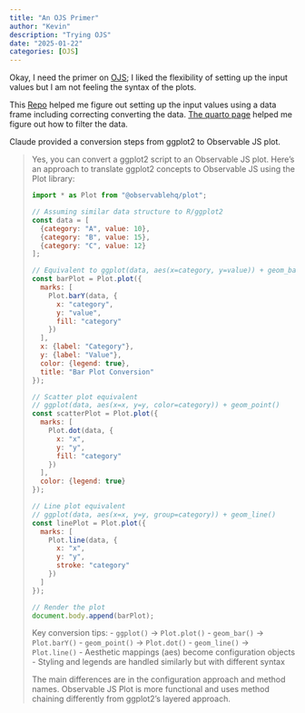 ```yaml
---
title: "An OJS Primer"
author: "Kevin"
description: "Trying OJS"
date: "2025-01-22"
categories: [OJS]
---
```


Okay, I need the primer on [OJS](https://observablehq.com/); I liked the flexibility of setting up the input values but I am not feeling the syntax of the plots.

This [Repo](https://github.com/melissavanbussel/spotify-dashboard/blob/main/dashboard.qmd) helped me figure out setting up the input values using a data frame including correcting converting the data. [The quarto page](https://quarto.org/docs/dashboards/interactivity/observable.html) helped me figure out how to filter the data.

Claude provided a conversion steps from ggplot2 to Observable JS plot.

> Yes, you can convert a ggplot2 script to an Observable JS plot. Here's an approach to translate ggplot2 concepts to Observable JS using the Plot library:
>
> ``` javascript
> import * as Plot from "@observablehq/plot";
>
> // Assuming similar data structure to R/ggplot2
> const data = [
>   {category: "A", value: 10},
>   {category: "B", value: 15},
>   {category: "C", value: 12}
> ];
>
> // Equivalent to ggplot(data, aes(x=category, y=value)) + geom_bar(stat="identity")
> const barPlot = Plot.plot({
>   marks: [
>     Plot.barY(data, {
>       x: "category", 
>       y: "value",
>       fill: "category"
>     })
>   ],
>   x: {label: "Category"},
>   y: {label: "Value"},
>   color: {legend: true},
>   title: "Bar Plot Conversion"
> });
>
> // Scatter plot equivalent
> // ggplot(data, aes(x=x, y=y, color=category)) + geom_point()
> const scatterPlot = Plot.plot({
>   marks: [
>     Plot.dot(data, {
>       x: "x", 
>       y: "y",
>       fill: "category"
>     })
>   ],
>   color: {legend: true}
> });
>
> // Line plot equivalent
> // ggplot(data, aes(x=x, y=y, group=category)) + geom_line()
> const linePlot = Plot.plot({
>   marks: [
>     Plot.line(data, {
>       x: "x",
>       y: "y",
>       stroke: "category"
>     })
>   ]
> });
>
> // Render the plot
> document.body.append(barPlot);
> ```
>
> Key conversion tips: - `ggplot()` → `Plot.plot()` - `geom_bar()` → `Plot.barY()` - `geom_point()` → `Plot.dot()` - `geom_line()` → `Plot.line()` - Aesthetic mappings (aes) become configuration objects - Styling and legends are handled similarly but with different syntax
>
> The main differences are in the configuration approach and method names. Observable JS Plot is more functional and uses method chaining differently from ggplot2's layered approach.